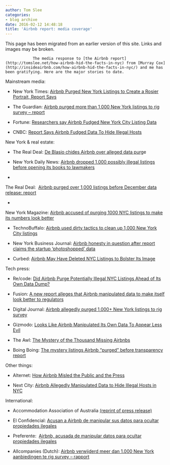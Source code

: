 ```yaml
---
author: Tom Slee
categories:
- blog archive
date: 2016-02-12 14:48:18
title: 'Airbnb report: media coverage'
---
```


::: {.callout-note}

This page has been migrated from an earlier version of this site. 
Links and images may be broken.

:::



				The media response to [the Airbnb report](http://tomslee.net/how-airbnb-hid-the-facts-in-nyc) from [Murray Cox](http://insideairbnb.com/how-airbnb-hid-the-facts-in-nyc/) and me has been gratifying. Here are the major stories to date.

Mainstream media:



	
  * New York Times: [Airbnb Purged New York Listings to Create a Rosier Portrait, Report Says](http://www.nytimes.com/2016/02/12/business/airbnb-purged-new-york-listings-to-create-a-rosier-portrait-report-says.html)

	
  * The Guardian: [Airbnb purged more than 1,000 New York listings to rig survey – report](http://www.theguardian.com/technology/2016/feb/10/airbnb-new-york-city-listings-purge-multiple-apartment-listings)

	
  * Fortune: [Researchers say Airbnb Fudged New York City Listing Data](http://fortune.com/2016/02/11/airbnb-listings-research-data/)

	
  * CNBC: [Report Says Airbnb Fudged Data To Hide Illegal Hosts](http://www.cnbc.com/2016/02/12/report-says-airbnb-fudged-data-to-hide-illegal-hosts.html)


New York & real estate:

	
  * The Real Deal: [De Blasio chides Airbnb over alleged data purg](http://therealdeal.com/2016/02/17/de-blasio-chides-airbnb-over-alleged-data-purge/)e

	
  * New York Daily News: [Airbnb dropped 1,000 possibly illegal listings before opening its books to lawmakers](http://www.nydailynews.com/news/world/airbnb-dropped-1g-questionable-listings-opening-books-article-1.2526230)

	
  * 


The Real Deal:  [Airbnb purged over 1,000 listings before December data release: report](http://therealdeal.com/2016/02/10/airbnb-purged-over-1000-listings-before-december-data-release-report/)


	
  * 


New York Magazine: [Airbnb accused of purging 1000 NYC listings to make its numbers look better](http://nymag.com/following/2016/02/airbnb-accused-of-purging-1000-nyc-listings.html)


	
  * TechnoBuffalo: [Airbnb used dirty tactics to clean up 1,000 New York City listings](http://www.technobuffalo.com/2016/02/11/airbnb-used-dirty-tactics-to-clean-up-1000-new-york-city-listings/)

	
  * New York Business Journal: [Airbnb honesty in question after report claims the startup 'photoshopped' data](http://www.bizjournals.com/newyork/news/2016/02/11/airbnb-honesty-in-question-after-photoshopped-data.html)

	
  * Curbed: [Airbnb May Have Deleted NYC Listings to Bolster Its Image](http://ny.curbed.com/archives/2016/02/12/airbnb_may_have_deleted_nyc_listings_to_bolster_its_image.php)


Tech press:

	
  * Re/code: [Did Airbnb Purge Potentially Illegal NYC Listings Ahead of Its Own Data Dump?](http://recode.net/2016/02/10/did-airbnb-purge-potentially-illegal-nyc-listings-ahead-of-its-own-data-dump/)

	
  * Fusion: [A new report alleges that Airbnb manipulated data to make itself look better to regulators](http://fusion.net/story/267202/a-new-report-alleges-that-airbnb-manipulated-data/)

	
  * Digital Journal: [Airbnb allegedly purged 1,000+ New York listings to rig survey](http://www.digitaljournal.com/business/business/airbnb-removed-over-1-000-new-york-listings-to-rig-survey/article/457233)

	
  * Gizmodo: [Looks Like Airbnb Manipulated Its Own Data To Appear Less Evil](http://gizmodo.com/looks-like-airbnb-manipulated-its-own-data-to-appear-le-1758476967)

	
  * The Awl: [The Mystery of the Thousand Missing Airbnbs](http://www.theawl.com/2016/02/the-mystery-of-the-thousand-missing-airbnbs)

	
  * Boing Boing: [The mystery listings Airbnb "purged" before transparency report](http://boingboing.net/2016/02/11/about-those-mystery-listings-a.html)


Other things:

	
  * Alternet: [How Airbnb Misled the Public and the Press](http://www.alternet.org/economy/how-airbnb-misled-public-and-press)

	
  * Next City: [Airbnb Allegedly Manipulated Data to Hide Illegal Hosts in NYC](https://nextcity.org/daily/entry/aribnb-data-new-york-city-illegal-hosts)


International:

	
  * Accommodation Association of Australia [(reprint of press release)](http://www.aaoa.com.au/Media/News/tabid/1884/ItemID/1116/View/Details/Default.aspx)

	
  * El Confidencial: [Acusan a Airbnb de manipular sus datos para ocultar propiedades ilegales](http://www.elconfidencial.com/tecnologia/2016-02-11/acusan-a-airbnb-de-manipular-sus-datos-para-ocultar-propiedades-ilegales_1150524/)

	
  * Preferente:  [Airbnb, acusada de manipular datos para ocultar propiedades ilegales](http://www.preferente.com/noticias-de-agencias-de-viajes/airbnb-acusada-de-manipular-datos-y-ocultar-propiedades-ilegales-258363.html)

	
  * Allcompanies (Dutch): [Airbnb verwijderd meer dan 1.000 New York aanbiedingen te rig survey – rapport](http://allcompanies.website/2016/02/11/airbnb-verwijderd-meer-dan-1-000-new-york-aanbiedingen-te-rig-survey-rapport/)


		
